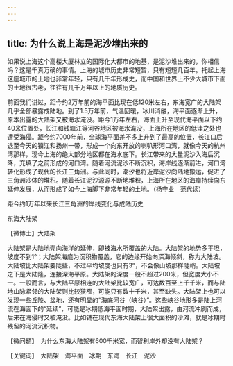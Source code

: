 ```yaml
---
---
---
```

title: 为什么说上海是泥沙堆出来的
---




如果说上海这个高楼大厦林立的国际化大都市的地基，是泥沙堆出来的，你相信吗？这是千真万确的事情。上海的城市历史非常短暂，只有短短几百年。托起上海这座城市的土地也非常年轻，只有几千年形成史，而中国和世界上不少大城市下面的土地很古老，往往有几千万年以上的地质历史。



前面我们讲过，距今约2万年前的海平面比现在低120米左右，东海宽广的大陆架几乎全部暴露成陆地。到了1.5万年前，气温回暖，冰川消融，海平面逐渐上升，原本出露的大陆架又被海水淹没。距今1万年左右，海面上升至现代海平面以下约40米位置处，长江和钱塘江等河谷地区被海水淹没，上海所在地区的低洼之处也遭受海侵。距今约7000年前，全球海平面差不多上升到了最高的位置，长江口后退至今天的镇江和扬州一带，形成一个向东开放的喇叭形河口湾，就像今天的杭州湾那样，现今上海的绝大部分地区都在海水底下。长江带来的大量泥沙入海后沉降，充填了之前形成的河口湾。随着河流泥沙不断沉积，海岸线逐渐前进，河口湾转化形成了现代的长江三角洲。与此同时，潮汐也将近岸泥沙向陆地搬运，促进了三角洲沙体的堆积。随着长江泥沙源源不断地堆积，上海所在地区的海岸持续向东延伸发展，从而形成了如今上海脚下非常年轻的土地。（杨守业　范代读）

距今约1万年以来长江三角洲的岸线变化与成陆历史



东海大陆架





【微博士】大陆架

大陆架是大陆地壳向海洋的延伸，即被海水所覆盖的大陆。大陆架的地势多平坦，坡度不到1°；大陆架海底为沉积物覆盖，它的边缘开始向深海倾斜，称为大陆坡。大陆坡比大陆架要陡些，不过平均坡度也只有3°，不会像山坡那样陡峭。大陆坡之下是大陆隆，连接深海平原。大陆架的深度一般不超过200米，但宽度大小不一。一般而言，与大陆平原相连的大陆架比较宽广，可达数百至上千千米，而与陆地山脉紧邻的大陆架则比较狭窄，可能只有数十千米，甚至缺失。大陆架上也可以发现一些丘陵、盆地，还有明显的“海底河谷（峡谷）”。这些峡谷地形多是陆上河流在海面下的“延续”，可能是冰期低海平面时期，大陆架出露，由河流冲刷而成，后来在海侵时又被淹没。比如铺在现代东海大陆架上很大面积的沙滩，就是冰期时残留的河流沉积物。

【微问题】　为什么东海大陆架有600千米宽，而智利岸外却没有大陆架？

【关键词】　大陆架　海平面　冰期　东海　长江　泥沙